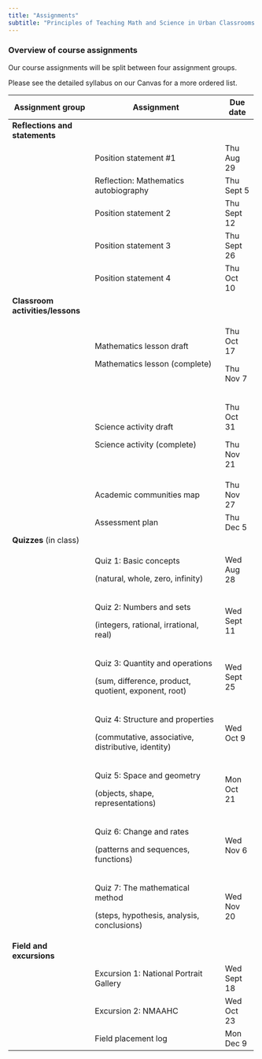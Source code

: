 ```yaml
---
title: "Assignments"
subtitle: "Principles of Teaching Math and Science in Urban Classrooms II (Grades 4-6)"
---
```


### **Overview of course assignments**

Our course assignments will be split between four assignment groups.

Please see the detailed syllabus on our Canvas for a more ordered list.

+----------------------------------+------------------------------------------------------+-------------+
| Assignment group                 | Assignment                                           | Due date    |
+==================================+======================================================+=============+
| **Reflections and statements**   |                                                      |             |
+----------------------------------+------------------------------------------------------+-------------+
|                                  | Position statement #1                                | Thu Aug 29  |
+----------------------------------+------------------------------------------------------+-------------+
|                                  | Reflection: Mathematics autobiography                | Thu Sept 5  |
+----------------------------------+------------------------------------------------------+-------------+
|                                  | Position statement 2                                 | Thu Sept 12 |
+----------------------------------+------------------------------------------------------+-------------+
|                                  | Position statement 3                                 | Thu Sept 26 |
+----------------------------------+------------------------------------------------------+-------------+
|                                  | Position statement 4                                 | Thu Oct 10  |
+----------------------------------+------------------------------------------------------+-------------+
| **Classroom activities/lessons** |                                                      |             |
+----------------------------------+------------------------------------------------------+-------------+
|                                  | Mathematics lesson draft                             | Thu Oct 17  |
|                                  |                                                      |             |
|                                  | Mathematics lesson (complete)                        | Thu Nov 7   |
+----------------------------------+------------------------------------------------------+-------------+
|                                  | Science activity draft                               | Thu Oct 31  |
|                                  |                                                      |             |
|                                  | Science activity (complete)                          | Thu Nov 21  |
+----------------------------------+------------------------------------------------------+-------------+
|                                  | Academic communities map                             | Thu Nov 27  |
+----------------------------------+------------------------------------------------------+-------------+
|                                  | Assessment plan                                      | Thu Dec 5   |
+----------------------------------+------------------------------------------------------+-------------+
| **Quizzes** (in class)           |                                                      |             |
+----------------------------------+------------------------------------------------------+-------------+
|                                  | Quiz 1: Basic concepts                               | Wed Aug 28  |
|                                  |                                                      |             |
|                                  | (natural, whole, zero, infinity)                     |             |
+----------------------------------+------------------------------------------------------+-------------+
|                                  | Quiz 2: Numbers and sets                             | Wed Sept 11 |
|                                  |                                                      |             |
|                                  | (integers, rational, irrational, real)               |             |
+----------------------------------+------------------------------------------------------+-------------+
|                                  | Quiz 3: Quantity and operations                      | Wed Sept 25 |
|                                  |                                                      |             |
|                                  | (sum, difference, product, quotient, exponent, root) |             |
+----------------------------------+------------------------------------------------------+-------------+
|                                  | Quiz 4: Structure and properties                     | Wed Oct 9   |
|                                  |                                                      |             |
|                                  | (commutative, associative, distributive, identity)   |             |
+----------------------------------+------------------------------------------------------+-------------+
|                                  | Quiz 5: Space and geometry                           | Mon Oct 21  |
|                                  |                                                      |             |
|                                  | (objects, shape, representations)                    |             |
+----------------------------------+------------------------------------------------------+-------------+
|                                  | Quiz 6: Change and rates                             | Wed Nov 6   |
|                                  |                                                      |             |
|                                  | (patterns and sequences, functions)                  |             |
+----------------------------------+------------------------------------------------------+-------------+
|                                  | Quiz 7: The mathematical method                      | Wed Nov 20  |
|                                  |                                                      |             |
|                                  | (steps, hypothesis, analysis, conclusions)           |             |
+----------------------------------+------------------------------------------------------+-------------+
| **Field and excursions**         |                                                      |             |
+----------------------------------+------------------------------------------------------+-------------+
|                                  | Excursion 1: National Portrait Gallery               | Wed Sept 18 |
+----------------------------------+------------------------------------------------------+-------------+
|                                  | Excursion 2: NMAAHC                                  | Wed Oct 23  |
+----------------------------------+------------------------------------------------------+-------------+
|                                  | Field placement log                                  | Mon Dec 9   |
+----------------------------------+------------------------------------------------------+-------------+
